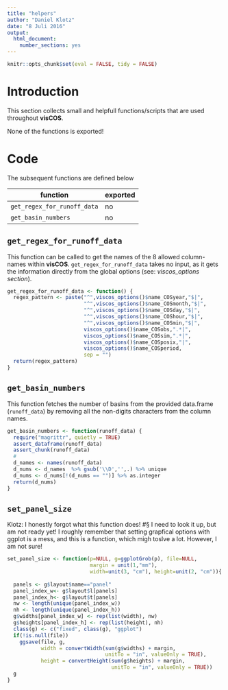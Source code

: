 ```yaml
---
title: "helpers"
author: "Daniel Klotz"
date: "8 Juli 2016"
output: 
  html_document:
    number_sections: yes
---
```


```r
knitr::opts_chunk$set(eval = FALSE, tidy = FALSE)
```

# Introduction 
This section collects small and helpfull functions/scripts that are used 
throughout **visCOS**.

None of the functions is exported!

# Code 
The subsequent functions are defined below 

function | exported
------------- | -------------
`get_regex_for_runoff_data` | no
`get_basin_numbers` | no

## `get_regex_for_runoff_data`
This function can be called to get the names of the 8 allowed column-names 
within **visCOS**. `get_regex_for_runoff_data` takes no input, as it gets the 
information directly from the global options (see: *viscos_options section*). 
```r
get_regex_for_runoff_data <- function() {
  regex_pattern <- paste("^",viscos_options()$name_COSyear,"$|", 
                         "^",viscos_options()$name_COSmonth,"$|",
                         "^",viscos_options()$name_COSday,"$|",
                         "^",viscos_options()$name_COShour,"$|",
                         "^",viscos_options()$name_COSmin,"$|",
                         viscos_options()$name_COSobs,".*|",
                         viscos_options()$name_COSsim,".*|",
                         viscos_options()$name_COSposix,"|",
                         viscos_options()$name_COSperiod,
                         sep = "")
  return(regex_pattern)
}
```


## `get_basin_numbers`
This function fetches the number of basins from the provided data.frame 
(`runoff_data`) by removing all the non-digits characters from the column names. 
```r
get_basin_numbers <- function(runoff_data) {
  require("magrittr", quietly = TRUE)
  assert_dataframe(runoff_data)
  assert_chunk(runoff_data)
  #
  d_names <- names(runoff_data)
  d_nums <- d_names  %>% gsub('\\D','',.) %>% unique
  d_nums <- d_nums[!(d_nums == "")] %>% as.integer
  return(d_nums)
}


```


## `set_panel_size`
Klotz: I honestly forgot what this function does! #§ 
I need to look it up, but am not ready yet! I roughly remember that setting 
grapfical options with ggplot is a mess, and this is a function, which 
migh toslve a lot. However, I am not sure! 
```r

set_panel_size <- function(p=NULL, g=ggplotGrob(p), file=NULL, 
                           margin = unit(1,"mm"),
                           width=unit(3, "cm"), height=unit(2, "cm")){
  
  panels <- g$layout$name=="panel"
  panel_index_w<- g$layout$l[panels]
  panel_index_h<- g$layout$t[panels]
  nw <- length(unique(panel_index_w))
  nh <- length(unique(panel_index_h))
  g$widths[panel_index_w] <- rep(list(width), nw)
  g$heights[panel_index_h] <- rep(list(height), nh)
  class(g) <- c("fixed", class(g), "ggplot")
  if(!is.null(file)) 
    ggsave(file, g, 
           width = convertWidth(sum(g$widths) + margin, 
                                unitTo = "in", valueOnly = TRUE),
           height = convertHeight(sum(g$heights) + margin, 
                                  unitTo = "in", valueOnly = TRUE))
  g
}
```

